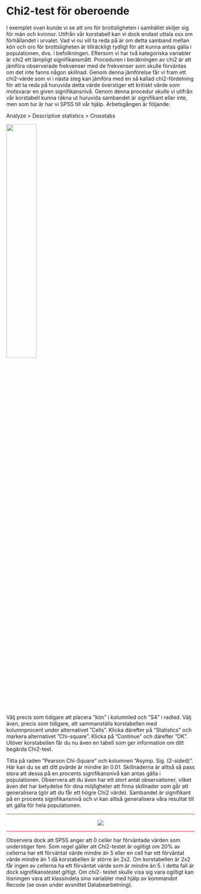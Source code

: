 # Chi2-test för oberoende

I exemplet ovan kunde vi se att oro för brottsligheten i samhället skiljer sig för män och kvinnor. Utifrån
vår korstabell kan vi dock endast uttala oss om förhållandet i urvalet. Vad vi nu vill ta reda på är om detta
samband mellan kön och oro för brottsligheten är tillräckligt tydligt för att kunna antas gälla i
populationen, dvs. i befolkningen. Eftersom vi har två kategoriska variabler är chi2 ett lämpligt
signifikansmått. Proceduren i beräkningen av chi2 är att jämföra observerade frekvenser med de
frekvenser som skulle förväntas om det inte fanns någon skillnad. Genom denna jämförelse får vi fram
ett chi2-värde som vi i nästa steg kan jämföra med en så kallad chi2-fördelning för att ta reda på
huruvida detta värde överstiger ett kritiskt värde som motsvarar en given signifikansnivå. Genom denna
procedur skulle vi utifrån vår korstabell kunna räkna ut huruvida sambandet är signifikant eller inte,
men som tur är har vi SPSS till vår hjälp. Arbetsgången är följande:

Analyze > Descriptive statistics > Crosstabs

<img src="images/chi2_1.png" width="40%" height="40%" class="cover"/><p>Välj precis som tidigare att placera ”kön” i kolumnled och ”S4” i radled. Välj även, precis som tidigare,
att sammanställa korstabellen med kolumnprocent under alternativet ”Cells”. Klicka därefter på
”Statistics” och markera alternativet ”Chi-square”. Klicka på ”Continue” och därefter ”OK”. Utöver korstabellen får du nu även en tabell som ger
information om ditt begärda Chi2-test.

Titta på raden ”Pearson Chi-Square” och kolumnen ”Asymp. Sig. (2-sided)”. Här kan du se att ditt pvärde
är mindre än 0.01. Skillnaderna är alltså så pass stora att dessa på en procents signifikansnivå kan
antas gälla i populationen. Observera att du även har ett stort antal observationer, vilket även det har
betydelse för dina möjligheter att finna skillnader som går att generalisera (gör att du får ett högre Chi2
värde). Sambandet är signifikant på en procents signifikansnivå och vi kan alltså generalisera våra
resultat till att gälla för hela populationen.</p>

<hr style="height:2px;border-width:0;color:gray;background-color:Salmon">

<center><img src="images/chi2_2.png"/></center>

<hr style="height:2px;border-width:0;color:gray;background-color:Salmon">

Observera dock att SPSS anger att 0 celler har förväntade värden som understiger fem. Som regel gäller
att Chi2-testet är ogiltigt om 20% av cellerna har ett förväntat värde mindre än 5 eller en cell har ett
förväntat värde mindre än 1 då korstabellen är större än 2x2. Om korstabellen är 2x2 får ingen av
cellerna ha ett förväntat värde som är mindre än 5. I detta fall är dock signifikanstestet giltigt. Om chi2-
testet skulle visa sig vara ogiltigt kan lösningen vara att klassindela sina variabler med hjälp av
kommandot Recode (se ovan under avsnittet Databearbetning).